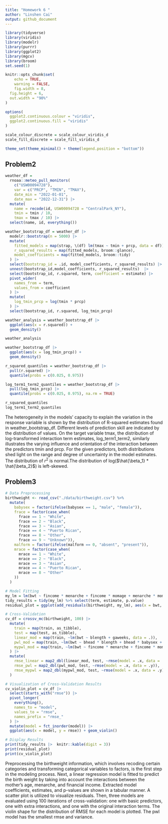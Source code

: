 ```yaml
---
title: "Homework 6 "
author: "Linshen Cai"
output: github_document
---
```


```r
library(tidyverse)
library(viridis)
library(modelr)
library(purrr)
library(ggplot2)
library(mgcv)
library(broom)
set.seed(1)

knitr::opts_chunk$set(
	echo = TRUE,
	warning = FALSE,
	fig.width = 8, 
  fig.height = 6,
  out.width = "90%"
)

options(
  ggplot2.continuous.colour = "viridis",
  ggplot2.continuous.fill = "viridis"
)

scale_colour_discrete = scale_colour_viridis_d
scale_fill_discrete = scale_fill_viridis_d

theme_set(theme_minimal() + theme(legend.position = "bottom"))
```

## Problem2

```r
weather_df = 
  rnoaa::meteo_pull_monitors(
    c("USW00094728"),
    var = c("PRCP", "TMIN", "TMAX"), 
    date_min = "2022-01-01",
    date_max = "2022-12-31") |>
  mutate(
    name = recode(id, USW00094728 = "CentralPark_NY"),
    tmin = tmin / 10,
    tmax = tmax / 10) |>
  select(name, id, everything())
```

```r
weather_bootstrap_df = weather_df |>
  modelr::bootstrap(n = 5000) |>
  mutate(
    fitted_models = map(strap, \(df) lm(tmax ~ tmin + prcp, data = df)),
    r_squared_results = map(fitted_models, broom::glance),
    model_coefficients = map(fitted_models, broom::tidy)
  ) |>
  select(bootstrap_id = .id, model_coefficients, r_squared_results) |>
  unnest(bootstrap_id,model_coefficients, r_squared_results)  |>
  select(bootstrap_id, r.squared, term, coefficient = estimate) |>
  pivot_wider(
    names_from = term,
    values_from = coefficient
  ) |>
  mutate(
    log_tmin_prcp = log(tmin * prcp)
  ) |>
  select(bootstrap_id, r.squared, log_tmin_prcp)
```
```r
weather_analysis = weather_bootstrap_df |>
  ggplot(aes(x = r.squared)) +
  geom_density()

weather_analysis

weather_bootstrap_df |>
  ggplot(aes(x = log_tmin_prcp)) +
  geom_density()

r_squared_quantiles = weather_bootstrap_df |>
  pull(r.squared) |>
  quantile(probs = c(0.025, 0.975))

log_term1_term2_quantiles = weather_bootstrap_df |>
  pull(log_tmin_prcp) |>
  quantile(probs = c(0.025, 0.975), na.rm = TRUE)

r_squared_quantiles
log_term1_term2_quantiles
```
The heterogeneity in the models' capacity to explain the variation in the response variable is shown by the distribution of R-squared estimates found in weather_bootstrap_df. Different levels of prediction skill are indicated by the distribution of values. On the target variable tmax, the distribution of log-transformed interaction term estimates, log_term1_term2, similarly illustrates the varying influence and orientation of the interaction between the predictors tmin and prcp. For the given predictors, both distributions shed light on the range and degree of uncertainty in the model estimates. The distribution of ${r^2}$ is normal.The distribution of log($\hat{\beta_1} * \hat{\beta_2}$) is left-skewed.

## Problem3

```r

# Data Preprocessing
birthweight <- read_csv("./data/birthweight.csv") %>%
  mutate(
    babysex = factor(ifelse(babysex == 1, "male", "female")),
    frace = factor(case_when(
      frace == 1 ~ "White",
      frace == 2 ~ "Black",
      frace == 3 ~ "Asian",
      frace == 4 ~ "Puerto Rican",
      frace == 8 ~ "Other",
      frace == 9 ~ "Unknown")),
    malform = factor(ifelse(malform == 0, "absent", "present")),
    mrace = factor(case_when(
      mrace == 1 ~ "White",
      mrace == 2 ~ "Black",
      mrace == 3 ~ "Asian",
      mrace == 4 ~ "Puerto Rican",
      mrace == 8 ~ "Other"
    ))
  )

# Model Fitting
my_lm = lm(bwt ~ fincome * menarche + fincome * momage + menarche * momage, data = birthweight)
tidy_results = tidy(my_lm) %>% select(term, estimate, p.value)
residual_plot = ggplot(add_residuals(birthweight, my_lm), aes(x = bwt, y = resid)) + geom_point()

# Cross-Validation
cv_df = crossv_mc(birthweight, 100) |> 
  mutate(
    train = map(train, as_tibble),
    test = map(test, as_tibble),
    linear_mod = map(train, ~lm(bwt ~ blength + gaweeks, data = .)),
    pwl_mod = map(train, ~lm(bwt ~ bhead * blength + bhead * babysex + blength * babysex, data = .)),
    mypwl_mod = map(train, ~lm(bwt ~ fincome * menarche + fincome * momage + menarche * momage, data = .))
  ) |> 
  mutate(
    rmse_linear = map2_dbl(linear_mod, test, ~rmse(model = .x, data = .y)),
    rmse_pwl = map2_dbl(pwl_mod, test, ~rmse(model = .x, data = .y)),
    rmse_mypwl = map2_dbl(mypwl_mod, test, ~rmse(model = .x, data = .y))
  )

# Visualization of Cross-Validation Results
cv_violin_plot = cv_df |> 
  select(starts_with("rmse")) |> 
  pivot_longer(
    everything(),
    names_to = "model",
    values_to = "rmse",
    names_prefix = "rmse_"
  ) |> 
  mutate(model = fct_inorder(model)) |> 
  ggplot(aes(x = model, y = rmse)) + geom_violin()

# Display Results
print(tidy_results |>  knitr::kable(digit = 3))
print(residual_plot)
print(cv_violin_plot)

```

Preprocessing the birthweight information, which involves recoding certain categories and transforming categorical variables to factors, is the first step in the modeling process. Next, a linear regression model is fitted to predict the birth weight by taking into account the interactions between the mother's age, menarche, and financial income. Extracted model coefficients, estimates, and p-values are shown in a tabular manner. A scatter plot is utilized to visualize residuals. Then, three models are evaluated using 100 iterations of cross-validation: one with basic predictors, one with extra interactions, and one with the original interaction terms. The violin shape for the distribution of RMSE for each model is plotted. The pwl model has the smallest rmse and variance.





